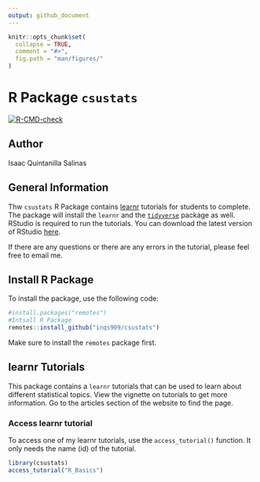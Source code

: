 ```yaml
---
output: github_document
---
```


<!-- README.md is generated from README.Rmd. Please edit that file -->

```r
knitr::opts_chunk$set(
  collapse = TRUE,
  comment = "#>",
  fig.path = "man/figures/"
)
```

# R Package `csustats`

<!-- badges: start -->
[![R-CMD-check](https://github.com/inqs909/csustats/actions/workflows/R-CMD-check.yaml/badge.svg)](https://github.com/inqs909/csustats/actions/workflows/R-CMD-check.yaml)
<!-- badges: end -->


## Author

Isaac Quintanilla Salinas

## General Information

Thw `csustats` R Package contains [learnr](https://rstudio.github.io/learnr/) tutorials for students to complete. The package will install the `learnr` and the [`tidyverse`](https://www.tidyverse.org/) package as well. RStudio is required to run the tutorials. You can download the latest version of RStudio [here](https://posit.co/download/rstudio-desktop/). 

If there are any questions or there are any errors in the tutorial, please feel free to email me.


## Install R Package

To install the package, use the following code:

```r
#install.packages("remotes")
#Intsall R Package
remotes::install_github("inqs909/csustats")
```


Make sure to install the `remotes` package first.

## learnr Tutorials

This package contains a `learnr` tutorials that can be used to learn about different statistical topics. View the vignette on tutorials to get more information. Go to the articles section of the website to find the page.

### Access learnr tutorial

To access one of my learnr tutorials, use the `access_tutorial()` function. It only needs the name (id) of the tutorial.


```r
library(csustats)
access_tutorial("R_Basics")
```
